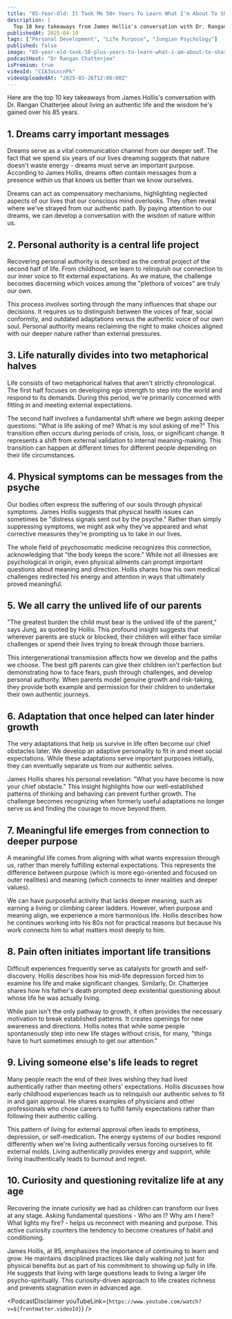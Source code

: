 ```yaml
---
title: "85-Year-Old: It Took Me 50+ Years To Learn What I'm About To Share With You | James Hollis"
description: |
  Top 10 key takeaways from James Hollis's conversation with Dr. Rangan Chatterjee about living an authentic life and the wisdom he's gained over his 85 years.
publishedAt: 2025-04-19
tags: ["Personal Development", "Life Purpose", "Jungian Psychology"]
published: false
image: "85-year-old-took-50-plus-years-to-learn-what-i-am-about-to-share-james-hollis.jpg"
podcastHost: "Dr Rangan Chatterjee"
isPremium: true
videoId: "CIA3oLncnPk"
videoUploadedAt: "2025-03-26T12:00:00Z"
---
```



<PodcastSummaryPageLayout frontmatter={frontmatter}>
Here are the top 10 key takeaways from James Hollis's conversation with Dr. Rangan Chatterjee about living an authentic life and the wisdom he's gained over his 85 years.

## 1. Dreams carry important messages

Dreams serve as a vital communication channel from our deeper self. The fact that we spend six years of our lives dreaming suggests that nature doesn't waste energy - dreams must serve an important purpose. According to James Hollis, dreams often contain messages from a presence within us that knows us better than we know ourselves.

Dreams can act as compensatory mechanisms, highlighting neglected aspects of our lives that our conscious mind overlooks. They often reveal where we've strayed from our authentic path. By paying attention to our dreams, we can develop a conversation with the wisdom of nature within us.

## 2. Personal authority is a central life project

Recovering personal authority is described as the central project of the second half of life. From childhood, we learn to relinquish our connection to our inner voice to fit external expectations. As we mature, the challenge becomes discerning which voices among the "plethora of voices" are truly our own.

This process involves sorting through the many influences that shape our decisions. It requires us to distinguish between the voices of fear, social conformity, and outdated adaptations versus the authentic voice of our own soul. Personal authority means reclaiming the right to make choices aligned with our deeper nature rather than external pressures.

## 3. Life naturally divides into two metaphorical halves

Life consists of two metaphorical halves that aren't strictly chronological. The first half focuses on developing ego strength to step into the world and respond to its demands. During this period, we're primarily concerned with fitting in and meeting external expectations.

The second half involves a fundamental shift where we begin asking deeper questions: "What is life asking of me? What is my soul asking of me?" This transition often occurs during periods of crisis, loss, or significant change. It represents a shift from external validation to internal meaning-making. This transition can happen at different times for different people depending on their life circumstances.

## 4. Physical symptoms can be messages from the psyche

Our bodies often express the suffering of our souls through physical symptoms. James Hollis suggests that physical health issues can sometimes be "distress signals sent out by the psyche." Rather than simply suppressing symptoms, we might ask why they've appeared and what corrective measures they're prompting us to take in our lives.

The whole field of psychosomatic medicine recognizes this connection, acknowledging that "the body keeps the score." While not all illnesses are psychological in origin, even physical ailments can prompt important questions about meaning and direction. Hollis shares how his own medical challenges redirected his energy and attention in ways that ultimately proved meaningful.

## 5. We all carry the unlived life of our parents

"The greatest burden the child must bear is the unlived life of the parent," says Jung, as quoted by Hollis. This profound insight suggests that wherever parents are stuck or blocked, their children will either face similar challenges or spend their lives trying to break through those barriers.

This intergenerational transmission affects how we develop and the paths we choose. The best gift parents can give their children isn't perfection but demonstrating how to face fears, push through challenges, and develop personal authority. When parents model genuine growth and risk-taking, they provide both example and permission for their children to undertake their own authentic journeys.

## 6. Adaptation that once helped can later hinder growth

The very adaptations that help us survive in life often become our chief obstacles later. We develop an adaptive personality to fit in and meet social expectations. While these adaptations serve important purposes initially, they can eventually separate us from our authentic selves.

James Hollis shares his personal revelation: "What you have become is now your chief obstacle." This insight highlights how our well-established patterns of thinking and behaving can prevent further growth. The challenge becomes recognizing when formerly useful adaptations no longer serve us and finding the courage to move beyond them.

## 7. Meaningful life emerges from connection to deeper purpose

A meaningful life comes from aligning with what wants expression through us, rather than merely fulfilling external expectations. This represents the difference between purpose (which is more ego-oriented and focused on outer realities) and meaning (which connects to inner realities and deeper values).

We can have purposeful activity that lacks deeper meaning, such as earning a living or climbing career ladders. However, when purpose and meaning align, we experience a more harmonious life. Hollis describes how he continues working into his 80s not for practical reasons but because his work connects him to what matters most deeply to him.

## 8. Pain often initiates important life transitions

Difficult experiences frequently serve as catalysts for growth and self-discovery. Hollis describes how his mid-life depression forced him to examine his life and make significant changes. Similarly, Dr. Chatterjee shares how his father's death prompted deep existential questioning about whose life he was actually living.

While pain isn't the only pathway to growth, it often provides the necessary motivation to break established patterns. It creates openings for new awareness and directions. Hollis notes that while some people spontaneously step into new life stages without crisis, for many, "things have to hurt sometimes enough to get our attention."

## 9. Living someone else's life leads to regret

Many people reach the end of their lives wishing they had lived authentically rather than meeting others' expectations. Hollis discusses how early childhood experiences teach us to relinquish our authentic selves to fit in and gain approval. He shares examples of physicians and other professionals who chose careers to fulfill family expectations rather than following their authentic calling.

This pattern of living for external approval often leads to emptiness, depression, or self-medication. The energy systems of our bodies respond differently when we're living authentically versus forcing ourselves to fit external molds. Living authentically provides energy and support, while living inauthentically leads to burnout and regret.

## 10. Curiosity and questioning revitalize life at any age

Recovering the innate curiosity we had as children can transform our lives at any stage. Asking fundamental questions - Who am I? Why am I here? What lights my fire? - helps us reconnect with meaning and purpose. This active curiosity counters the tendency to become creatures of habit and conditioning.

James Hollis, at 85, emphasizes the importance of continuing to learn and grow. He maintains disciplined practices like daily walking not just for physical benefits but as part of his commitment to showing up fully in life. He suggests that living with large questions leads to living a larger life psycho-spiritually. This curiosity-driven approach to life creates richness and prevents stagnation even in advanced age.

<PodcastDisclaimer
  youTubeLink={`https://www.youtube.com/watch?v=${frontmatter.videoId}`}
/>

</PodcastSummaryPageLayout>
